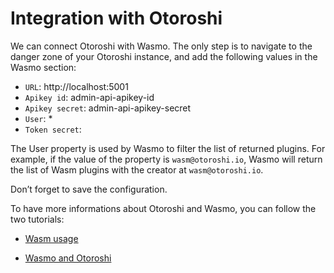 # Integration with Otoroshi

We can connect Otoroshi with Wasmo. The only step is to navigate to the danger zone of your Otoroshi instance, 
and add the following values in the Wasmo section:

- `URL`: http://localhost:5001
- `Apikey id`: admin-api-apikey-id
- `Apikey secret`: admin-api-apikey-secret
- `User`: *
- `Token secret`:

The User property is used by Wasmo to filter the list of returned plugins. For example, 
if the value of the property is `wasm@otoroshi.io`, Wasmo will return the list of Wasm plugins with the creator at `wasm@otoroshi.io`.

Don’t forget to save the configuration.

To have more informations about Otoroshi and Wasmo, you can follow the two tutorials:

- [Wasm usage](https://maif.github.io/otoroshi/manual/how-to-s/wasm-usage.html)

- [Wasmo and Otoroshi](https://maif.github.io/otoroshi/manual/how-to-s/wasmo-installation.html)
